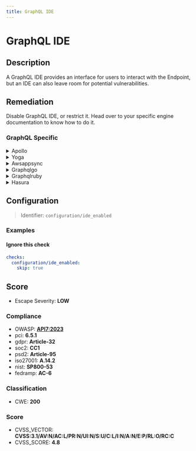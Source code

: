 ```yaml
---
title: GraphQL IDE
---
```


# GraphQL IDE

## Description

A GraphQL IDE provides an interface for users to interact with the Endpoint, but an IDE can also leave room for potential vulnerabilities.


## Remediation

Disable GraphQL IDE, or restrict it.
Head over to your specific engine documentation to know how to do it.



### GraphQL Specific

<details>
    <summary>Apollo</summary>

Ensure that the Apollo Server is configured with appropriate security settings, such as depth limiting and complexity analysis, to prevent malicious queries from overloading the server. Regularly update the Apollo framework to incorporate the latest security patches and features.

</details>

<details>
    <summary>Yoga</summary>

To mitigate potential security risks in the Yoga framework engine when using GraphQL IDE, ensure that all queries are validated against a schema that defines allowed operations. Implement proper authentication and authorization checks to control access to sensitive data. Regularly update the Yoga framework to incorporate the latest security patches and features.

</details>

<details>
    <summary>Awsappsync</summary>

To mitigate the risk of injection attacks in AWS AppSync, ensure that all GraphQL queries are parameterized. Avoid using string interpolation or concatenation to insert variables directly into queries. Instead, use GraphQL's built-in support for variables. This approach allows the AppSync framework to safely parse and validate the input before executing the query, reducing the attack surface for malicious actors.

</details>

<details>
    <summary>Graphqlgo</summary>

To mitigate the risk of injection attacks in a GraphQL Go framework engine, ensure that all user-supplied inputs are properly validated and sanitized. Use prepared statements with variable binding for all database queries to prevent injection vulnerabilities. Additionally, implement proper error handling to avoid exposing sensitive information through error messages. Regularly review and update dependencies to patch any known vulnerabilities in the framework or associated libraries.

</details>

<details>
    <summary>Graphqlruby</summary>

To mitigate potential vulnerabilities in the GraphQL Ruby framework, ensure that all queries are properly sanitized and use parameterized queries to prevent injection attacks. Additionally, implement strict type checking and input validation to avoid malicious data from being processed. Regularly update the framework to the latest version to benefit from security patches and improvements.

</details>

<details>
    <summary>Hasura</summary>

To mitigate the risk of injection attacks in Hasura, ensure that all GraphQL queries are constructed using parameterized statements. This approach prevents attackers from manipulating the query by injecting malicious code. Additionally, apply strict access controls and validate all inputs to further enhance the security of your Hasura GraphQL engine.

</details>

## Configuration

> Identifier: `configuration/ide_enabled`



### Examples



#### Ignore this check

```yaml
checks:
  configuration/ide_enabled:
    skip: true
```




## Score

- Escape Severity: **<span className="low-severity">LOW</span>**

### Compliance

- OWASP: **[API7:2023](https://github.com/OWASP/API-Security/blob/master/editions/2023/en/0xa7-server-side-request-forgery.md)**
- pci: **6.5.1**
- gdpr: **Article-32**
- soc2: **CC1**
- psd2: **Article-95**
- iso27001: **A.14.2**
- nist: **SP800-53**
- fedramp: **AC-6**

### Classification

- CWE: **200**




### Score

- CVSS_VECTOR: **CVSS:3.1/AV:N/AC:L/PR:N/UI:N/S:U/C:L/I:N/A:N/E:P/RL:O/RC:C**
- CVSS_SCORE: **4.8**

